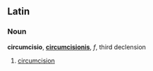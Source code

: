 ==Latin==

===Noun===
'''circumcisio''', '''[[circumcisionis]]''', ''f'', third declension

# [[circumcision]]